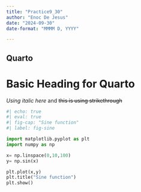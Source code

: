 ```yaml
---
title: "Practice9_30"
author: "Enoc De Jesus"
date: "2024-09-30"
date-format: "MMMM D, YYYY"

---
```


## Quarto

# Basic Heading for Quarto
*Using italic here* and ~~this is using strikethrough~~
```python
#| echo: true
#| eval: true
#| fig-cap: "Sine function"
#| label: fig-sine

import matplotlib.pyplot as plt
import numpy as np

x= np.linspace(0,10,100)
y= np.sin(x)

plt.plot(x,y)
plt.title("Sine function")
plt.show()

```

